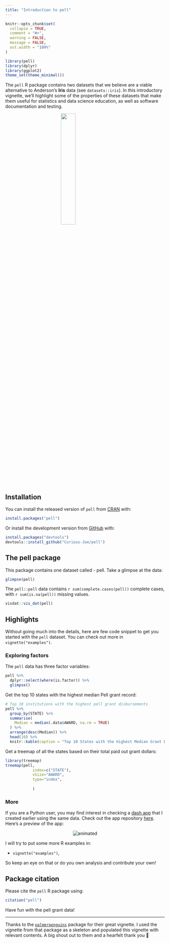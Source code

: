 ```yaml
---
title: "Introduction to pell"
---
```


```r
knitr::opts_chunk$set(
  collapse = TRUE,
  comment = "#>",
  warning = FALSE,
  message = FALSE,
  out.width = "100%"
)
```


```r
library(pell)
library(dplyr)
library(ggplot2)
theme_set(theme_minimal())
```

The `pell` R package contains two datasets that we believe are a viable alternative to Anderson's **Iris** data (see `datasets::iris`). In this introductory vignette, we'll highlight some of the properties of these datasets that make them useful for statistics and data science education, as well as software documentation and testing.


<img src="../man/figures/logo.png" width=30% style="display:block; margin-left: auto; margin-right: auto;">


## Installation

You can install the released version of `pell` from [CRAN](https://CRAN.R-project.org) with:

``` r
install.packages("pell")
```

Or install the development version from [GitHub](https://github.com/) with:

```r
install.packages("devtools")
devtools::install_github("Curious-Joe/pell")
```

## The **pell** package

This package contains one dataset called - pell. Take a glimpse at the data:

```r
glimpse(pell)
```

The `pell::pell` data contains `r sum(complete.cases(pell))` complete cases, with `r sum(is.na(pell))` missing values.

```r
visdat::vis_dat(pell)
```

## Highlights

Without going much into the details, here are few code snippet to get you started with the `pell` dataset. You can check out more in `vignette("examples")`.

### Exploring factors

The `pell` data has three factor variables:

```r
pell %>%
  dplyr::select(where(is.factor)) %>% 
  glimpse()
```

Get the top 10 states with the highest median Pell grant record:

```r
# Top 10 institutions with the highest pell grant disbursements
pell %>%
  group_by(STATE) %>%
  summarise(
    Median = median(.data$AWARD, na.rm = TRUE)
  ) %>%
  arrange(desc(Median)) %>%
  head(10) %>%
  knitr::kable(caption = "Top 10 States with the Highest Median Grant Distribution")
```

Get a treemap of all the states based on their total paid out grant dollars:

```r
library(treemap)
treemap(pell,
            index=c("STATE"),
            vSize="AWARD",
            type="index",
            
            ) 
```

### More

If you are a Python user, you may find interest in checking a [dash app]() that I created earlier using the same data. Check out the app repository [here](https://github.com/Curious-Joe/Pell-Awardees-in-US-Colleges). Here's a preview of the app:

<p align="center">
  <img src="figs/dash_app_pell.gif" alt="animated" />
</p>

I will try to put some more R examples in:

+ `vignette("examples")`, 

So keep an eye on that or do you own analysis and contribute your own!


## Package citation 

Please cite the `pell` R package using: 

```r
citation("pell")
```

Have fun with the pell grant data!

***

Thanks to the [`palmerpenguins`](https://github.com/allisonhorst/palmerpenguins) package for their great vignette. I used the vignette from that package as a skeleton and populated this vignette with relevant contents. A big shout out to them and a hearfelt thank you 🙏
